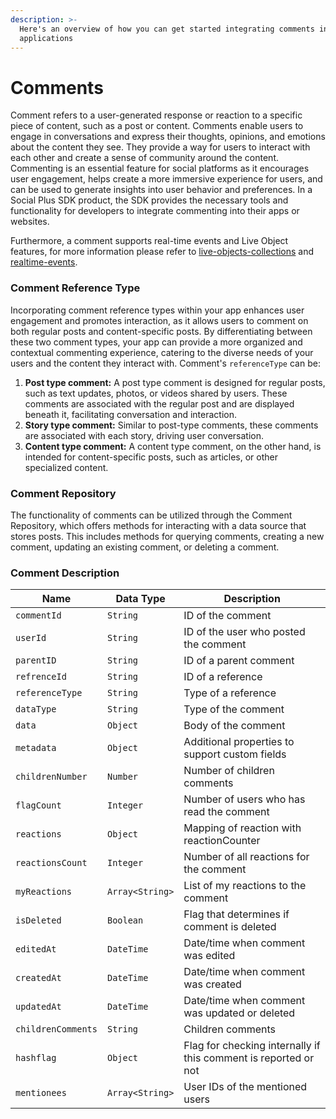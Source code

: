 ```yaml
---
description: >-
  Here's an overview of how you can get started integrating comments into your
  applications
---
```


# Comments

Comment refers to a user-generated response or reaction to a specific piece of content, such as a post or content. Comments enable users to engage in conversations and express their thoughts, opinions, and emotions about the content they see. They provide a way for users to interact with each other and create a sense of community around the content. Commenting is an essential feature for social platforms as it encourages user engagement, helps create a more immersive experience for users, and can be used to generate insights into user behavior and preferences. In a Social Plus SDK product, the SDK provides the necessary tools and functionality for developers to integrate commenting into their apps or websites.

Furthermore, a comment supports real-time events and Live Object features, for more information please refer to [live-objects-collections](../../core-concepts/live-objects-collections/ "mention") and [realtime-events](../../core-concepts/realtime-events/ "mention").

### Comment Reference Type

Incorporating comment reference types within your app enhances user engagement and promotes interaction, as it allows users to comment on both regular posts and content-specific posts. By differentiating between these two comment types, your app can provide a more organized and contextual commenting experience, catering to the diverse needs of your users and the content they interact with. Comment's `referenceType` can be:

1. **Post type comment:** A post type comment is designed for regular posts, such as text updates, photos, or videos shared by users. These comments are associated with the regular post and are displayed beneath it, facilitating conversation and interaction.
2. **Story type comment:** Similar to post-type comments, these comments are associated with each story, driving user conversation.
3. **Content type comment:** A content type comment, on the other hand, is intended for content-specific posts, such as articles, or other specialized content.

### Comment Repository

The functionality of comments can be utilized through the Comment Repository, which offers methods for interacting with a data source that stores posts. This includes methods for querying comments, creating a new comment, updating an existing comment, or deleting a comment.


### Comment Description

| Name               | Data Type       | Description                                                     |
| ------------------ | --------------- | --------------------------------------------------------------- |
| `commentId`        | `String`        | ID of the comment                                               |
| `userId`           | `String`        | ID of the user who posted the comment                           |
| `parentID`         | `String`        | ID of a parent comment                                          |
| `refrenceId`       | `String`        | ID of a reference                                               |
| `referenceType`    | `String`        | Type of a reference                                             |
| `dataType`         | `String`        | Type of the comment                                             |
| `data`             | `Object`        | Body of the comment                                             |
| `metadata`         | `Object`        | Additional properties to support custom fields                  |
| `childrenNumber`   | `Number`        | Number of children comments                                     |
| `flagCount`        | `Integer`       | Number of users who has read the comment                        |
| `reactions`        | `Object`        | Mapping of reaction with reactionCounter                        |
| `reactionsCount`   | `Integer`       | Number of all reactions for the comment                         |
| `myReactions`      | `Array<String>` | List of my reactions to the comment                             |
| `isDeleted`        | `Boolean`       | Flag that determines if comment is deleted                      |
| `editedAt`         | `DateTime`      | Date/time when comment was edited                               |
| `createdAt`        | `DateTime`      | Date/time when comment was created                              |
| `updatedAt`        | `DateTime`      | Date/time when comment was updated or deleted                   |
| `childrenComments` | `String`        | Children comments                                               |
| `hashflag`         | `Object`        | Flag for checking internally if this comment is reported or not |
| `mentionees`       | `Array<String>` | User IDs of the mentioned users                                 |